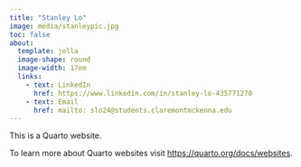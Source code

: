 ```yaml
---
title: "Stanley Lo"
image: media/stanleypic.jpg
toc: false
about: 
  template: jolla
  image-shape: round
  image-width: 17em
  links:
    - text: LinkedIn
      href: https://www.linkedin.com/in/stanley-lo-435771270
    - text: Email
      href: mailto: slo24@students.claremontmckenna.edu
---
```


This is a Quarto website.

To learn more about Quarto websites visit <https://quarto.org/docs/websites>.
